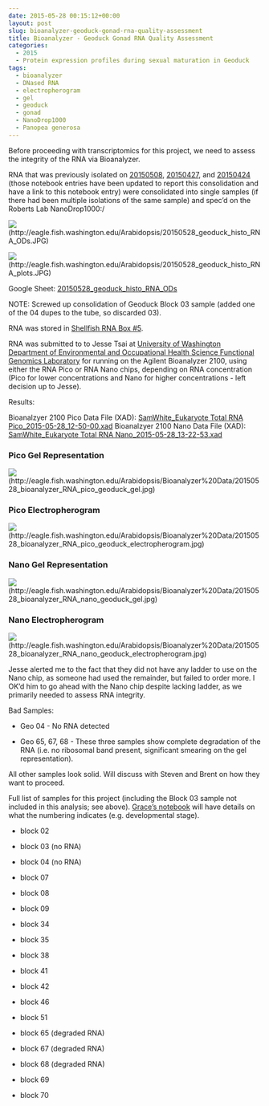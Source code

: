 ```yaml
---
date: 2015-05-28 00:15:12+00:00
layout: post
slug: bioanalyzer-geoduck-gonad-rna-quality-assessment
title: Bioanalyzer - Geoduck Gonad RNA Quality Assessment
categories:
  - 2015
  - Protein expression profiles during sexual maturation in Geoduck
tags:
  - bioanalyzer
  - DNased RNA
  - electropherogram
  - gel
  - geoduck
  - gonad
  - NanoDrop1000
  - Panopea generosa
---
```


Before proceeding with transcriptomics for this project, we need to assess the integrity of the RNA via Bioanalyzer.

RNA that was previously isolated on [20150508](https://robertslab.github.io/sams-notebook/posts/2015-05-08-rna-isolation-geoduck-gonad-in-paraffin-histology-blocks-4//robertslab.github.io/sams-notebook/2015/05/05/rna-isolation-geoduck-gonad-in-paraffin-histology-blocks-3.html), [20150427](https://robertslab.github.io/sams-notebook/2015/04/27/rna-isolation-geoduck-gonad-in-paraffin-histology-blocks-2.html), and [20150424](https://robertslab.github.io/sams-notebook/2015/04/24/rna-isolation-geoduck-gonad-in-paraffin-histology-blocks/) (those notebook entries have been updated to report this consolidation and have a link to this notebook entry) were consolidated into single samples (if there had been multiple isolations of the same sample) and spec'd on the Roberts Lab NanoDrop1000:/

![](https://eagle.fish.washington.edu/Arabidopsis/20150528_geoduck_histo_RNA_ODs.JPG)(http://eagle.fish.washington.edu/Arabidopsis/20150528_geoduck_histo_RNA_ODs.JPG)

![](https://eagle.fish.washington.edu/Arabidopsis/20150528_geoduck_histo_RNA_plots.JPG)(http://eagle.fish.washington.edu/Arabidopsis/20150528_geoduck_histo_RNA_plots.JPG)

Google Sheet: [20150528_geoduck_histo_RNA_ODs](https://docs.google.com/spreadsheets/d/1WPAQy7KPpQY1zPGscseHwnXeL0EWwsrb7AwatHVQpS0/edit?usp=sharing)

NOTE: Screwed up consolidation of Geoduck Block 03 sample (added one of the 04 dupes to the tube, so discarded 03).

RNA was stored in [Shellfish RNA Box #5](https://docs.google.com/spreadsheets/d/1ax6C-muxUTXxFEtfWdswBvueLhmxZzmwZcO2ur-0q-Q/edit?usp=sharing).

RNA was submitted to to Jesse Tsai at [University of Washington Department of Environmental and Occupational Health Science Functional Genomics Laboratory](https://depts.washington.edu/ceeh/members/core-services.html) for running on the Agilent Bioanalyzer 2100, using either the RNA Pico or RNA Nano chips, depending on RNA concentration (Pico for lower concentrations and Nano for higher concentrations - left decision up to Jesse).



Results:

Bioanalzyer 2100 Pico Data File (XAD): [SamWhite_Eukaryote Total RNA Pico_2015-05-28_12-50-00.xad](https://eagle.fish.washington.edu/Arabidopsis/Bioanalyzer%20Data/SamWhite_Eukaryote%20Total%20RNA%20Pico_2015-05-28_12-50-00.xad)
Bioanalzyer 2100 Nano Data File (XAD): [SamWhite_Eukaryote Total RNA Nano_2015-05-28_13-22-53.xad](https://eagle.fish.washington.edu/Arabidopsis/Bioanalyzer%20Data/SamWhite_Eukaryote%20Total%20RNA%20Nano_2015-05-28_13-22-53.xad)





### Pico Gel Representation



![](https://eagle.fish.washington.edu/Arabidopsis/Bioanalyzer%20Data/20150528_bioanalyzer_RNA_pico_geoduck_gel.jpg)(http://eagle.fish.washington.edu/Arabidopsis/Bioanalyzer%20Data/20150528_bioanalyzer_RNA_pico_geoduck_gel.jpg)





### Pico Electropherogram



![](https://eagle.fish.washington.edu/Arabidopsis/Bioanalyzer%20Data/20150528_bioanalyzer_RNA_pico_geoduck_electropherogram.jpg)(http://eagle.fish.washington.edu/Arabidopsis/Bioanalyzer%20Data/20150528_bioanalyzer_RNA_pico_geoduck_electropherogram.jpg)





### Nano Gel Representation



![](https://eagle.fish.washington.edu/Arabidopsis/Bioanalyzer%20Data/20150528_bioanalyzer_RNA_nano_geoduck_gel.jpg)(http://eagle.fish.washington.edu/Arabidopsis/Bioanalyzer%20Data/20150528_bioanalyzer_RNA_nano_geoduck_gel.jpg)





### Nano Electropherogram



![](https://eagle.fish.washington.edu/Arabidopsis/Bioanalyzer%20Data/20150528_bioanalyzer_RNA_nano_geoduck_electropherogram.jpg)(http://eagle.fish.washington.edu/Arabidopsis/Bioanalyzer%20Data/20150528_bioanalyzer_RNA_nano_geoduck_electropherogram.jpg)



Jesse alerted me to the fact that they did not have any ladder to use on the Nano chip, as someone had used the remainder, but failed to order more. I OK'd him to go ahead with the Nano chip despite lacking ladder, as we primarily needed to assess RNA integrity.



Bad Samples:




    
  * Geo 04 - No RNA detected

    
  * Geo 65, 67, 68 - These three samples show complete degradation of the RNA (i.e. no ribosomal band present, significant smearing on the gel representation).



All other samples look solid. Will discuss with Steven and Brent on how they want to proceed.

Full list of samples for this project (including the Block 03 sample not included in this analysis; see above). [Grace's notebook](https://genefish.wikispaces.com/Grace%27s+Notebook) will have details on what the numbering indicates (e.g. developmental stage).




    
  * block 02

    
  * block 03 (no RNA)

    
  * block 04 (no RNA)

    
  * block 07

    
  * block 08

    
  * block 09

    
  * block 34

    
  * block 35

    
  * block 38

    
  * block 41

    
  * block 42

    
  * block 46

    
  * block 51

    
  * block 65 (degraded RNA)

    
  * block 67 (degraded RNA)

    
  * block 68 (degraded RNA)

    
  * block 69

    
  * block 70



